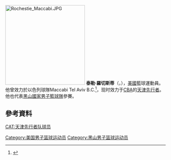 [[File:Rochestie_Maccabi.JPG|250px]]
'''泰勒·羅切斯蒂'''（{{lang-en|'''Taylor Rochestie'''}}，{{bd|1985年|7月1日}}），[[美國|美國]]籃球運動員。他曾效力於以色列球隊Maccabi Tel Aviv B.C.<ref>{{cite news|title=Taylor Rochestie Signs with Maccabi|url=http://maccabi.co.il/News.asp?id=4943&lang=en#sthash.Qh2riE3L.dpbs|accessdate=21 June 2015|work=maccabi.co.il|date=21 June 2015|archive-date=2015-07-05|archive-url=https://web.archive.org/web/20150705165204/http://maccabi.co.il/News.asp?id=4943&lang=en#sthash.Qh2riE3L.dpbs|dead-url=no}}</ref>，现时效力于[[CBA|CBA]]的[[天津先行者|天津先行者]]。他也代表[[黑山國家男子籃球隊|黑山國家男子籃球隊]]參賽。

== 參考資料 == 
{{reflist}}

{{Authority control}}
{{DEFAULTSORT:Rochestie, Taylor}}
[[Category:美国男子篮球运动员|Category:美国男子篮球运动员]]
[[Category:黑山男子篮球运动员|Category:黑山男子篮球运动员]]
[[CAT:天津先行者队球员|CAT:天津先行者队球员]]